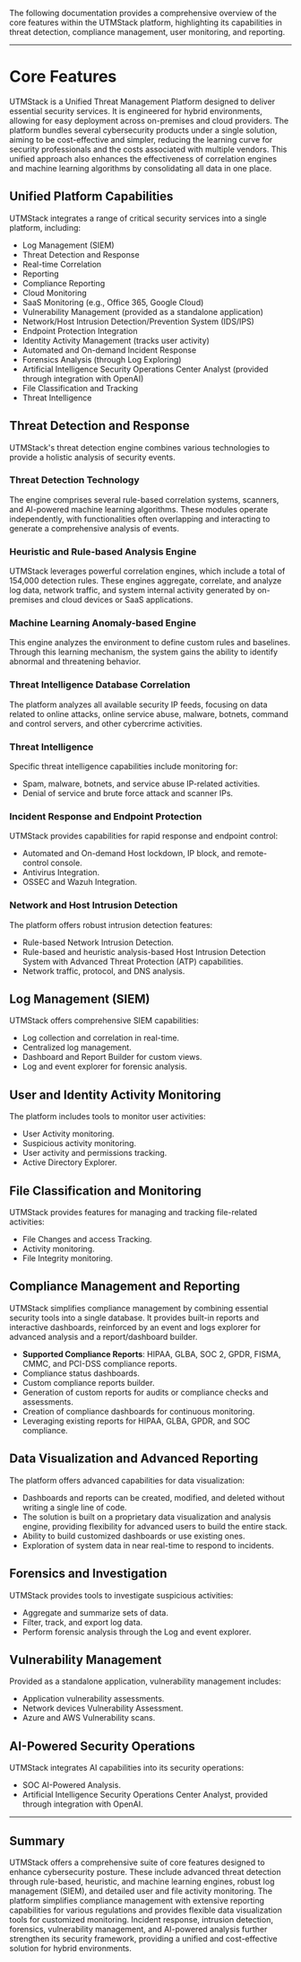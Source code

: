 The following documentation provides a comprehensive overview of the core features within the UTMStack platform, highlighting its capabilities in threat detection, compliance management, user monitoring, and reporting.

---

# Core Features

UTMStack is a Unified Threat Management Platform designed to deliver essential security services. It is engineered for hybrid environments, allowing for easy deployment across on-premises and cloud providers. The platform bundles several cybersecurity products under a single solution, aiming to be cost-effective and simpler, reducing the learning curve for security professionals and the costs associated with multiple vendors. This unified approach also enhances the effectiveness of correlation engines and machine learning algorithms by consolidating all data in one place.

## Unified Platform Capabilities

UTMStack integrates a range of critical security services into a single platform, including:

*   Log Management (SIEM)
*   Threat Detection and Response
*   Real-time Correlation
*   Reporting
*   Compliance Reporting
*   Cloud Monitoring
*   SaaS Monitoring (e.g., Office 365, Google Cloud)
*   Vulnerability Management (provided as a standalone application)
*   Network/Host Intrusion Detection/Prevention System (IDS/IPS)
*   Endpoint Protection Integration
*   Identity Activity Management (tracks user activity)
*   Automated and On-demand Incident Response
*   Forensics Analysis (through Log Exploring)
*   Artificial Intelligence Security Operations Center Analyst (provided through integration with OpenAI)
*   File Classification and Tracking
*   Threat Intelligence

## Threat Detection and Response

UTMStack's threat detection engine combines various technologies to provide a holistic analysis of security events.

### Threat Detection Technology

The engine comprises several rule-based correlation systems, scanners, and AI-powered machine learning algorithms. These modules operate independently, with functionalities often overlapping and interacting to generate a comprehensive analysis of events.

### Heuristic and Rule-based Analysis Engine

UTMStack leverages powerful correlation engines, which include a total of 154,000 detection rules. These engines aggregate, correlate, and analyze log data, network traffic, and system internal activity generated by on-premises and cloud devices or SaaS applications.

### Machine Learning Anomaly-based Engine

This engine analyzes the environment to define custom rules and baselines. Through this learning mechanism, the system gains the ability to identify abnormal and threatening behavior.

### Threat Intelligence Database Correlation

The platform analyzes all available security IP feeds, focusing on data related to online attacks, online service abuse, malware, botnets, command and control servers, and other cybercrime activities.

### Threat Intelligence

Specific threat intelligence capabilities include monitoring for:

*   Spam, malware, botnets, and service abuse IP-related activities.
*   Denial of service and brute force attack and scanner IPs.

### Incident Response and Endpoint Protection

UTMStack provides capabilities for rapid response and endpoint control:

*   Automated and On-demand Host lockdown, IP block, and remote-control console.
*   Antivirus Integration.
*   OSSEC and Wazuh Integration.

### Network and Host Intrusion Detection

The platform offers robust intrusion detection features:

*   Rule-based Network Intrusion Detection.
*   Rule-based and heuristic analysis-based Host Intrusion Detection System with Advanced Threat Protection (ATP) capabilities.
*   Network traffic, protocol, and DNS analysis.

## Log Management (SIEM)

UTMStack offers comprehensive SIEM capabilities:

*   Log collection and correlation in real-time.
*   Centralized log management.
*   Dashboard and Report Builder for custom views.
*   Log and event explorer for forensic analysis.

## User and Identity Activity Monitoring

The platform includes tools to monitor user activities:

*   User Activity monitoring.
*   Suspicious activity monitoring.
*   User activity and permissions tracking.
*   Active Directory Explorer.

## File Classification and Monitoring

UTMStack provides features for managing and tracking file-related activities:

*   File Changes and access Tracking.
*   Activity monitoring.
*   File Integrity monitoring.

## Compliance Management and Reporting

UTMStack simplifies compliance management by combining essential security tools into a single database. It provides built-in reports and interactive dashboards, reinforced by an event and logs explorer for advanced analysis and a report/dashboard builder.

*   **Supported Compliance Reports**: HIPAA, GLBA, SOC 2, GPDR, FISMA, CMMC, and PCI-DSS compliance reports.
*   Compliance status dashboards.
*   Custom compliance reports builder.
*   Generation of custom reports for audits or compliance checks and assessments.
*   Creation of compliance dashboards for continuous monitoring.
*   Leveraging existing reports for HIPAA, GLBA, GPDR, and SOC compliance.

## Data Visualization and Advanced Reporting

The platform offers advanced capabilities for data visualization:

*   Dashboards and reports can be created, modified, and deleted without writing a single line of code.
*   The solution is built on a proprietary data visualization and analysis engine, providing flexibility for advanced users to build the entire stack.
*   Ability to build customized dashboards or use existing ones.
*   Exploration of system data in near real-time to respond to incidents.

## Forensics and Investigation

UTMStack provides tools to investigate suspicious activities:

*   Aggregate and summarize sets of data.
*   Filter, track, and export log data.
*   Perform forensic analysis through the Log and event explorer.

## Vulnerability Management

Provided as a standalone application, vulnerability management includes:

*   Application vulnerability assessments.
*   Network devices Vulnerability Assessment.
*   Azure and AWS Vulnerability scans.

## AI-Powered Security Operations

UTMStack integrates AI capabilities into its security operations:

*   SOC AI-Powered Analysis.
*   Artificial Intelligence Security Operations Center Analyst, provided through integration with OpenAI.

---

## Summary

UTMStack offers a comprehensive suite of core features designed to enhance cybersecurity posture. These include advanced threat detection through rule-based, heuristic, and machine learning engines, robust log management (SIEM), and detailed user and file activity monitoring. The platform simplifies compliance management with extensive reporting capabilities for various regulations and provides flexible data visualization tools for customized monitoring. Incident response, intrusion detection, forensics, vulnerability management, and AI-powered analysis further strengthen its security framework, providing a unified and cost-effective solution for hybrid environments.